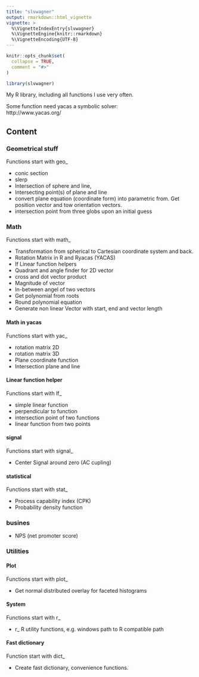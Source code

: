 ```yaml
---
title: "slvwagner"
output: rmarkdown::html_vignette
vignette: >
  %\VignetteIndexEntry{slvwagner}
  %\VignetteEngine{knitr::rmarkdown}
  %\VignetteEncoding{UTF-8}
---
```


```r
knitr::opts_chunk$set(
  collapse = TRUE,
  comment = "#>"
)
```

```r
library(slvwagner)
```

My R library, including all functions I use very often.

Some function need yacas a symbolic solver: \
http://www.yacas.org/

## Content

### Geometrical stuff 
Functions start with geo_

-   conic section 
-   slerp 
-   Intersection of sphere and line, 
-   Intersecting point(s) of plane and line
-   convert plane equation (coordinate form) into parametric from. Get position vector and tow orientation vectors.  
-   intersection point from three globs upon an initial guess

### Math 
Functions start with math_

-   Transformation from spherical to Cartesian coordinate system and back. 
-   Rotation Matrix in R and Ryacas (YACAS)
-   lf Linear function helpers 
-   Quadrant and angle finder for 2D vector
-   cross and dot vector product
-   Magnitude of vector 
-   In-between angel of two vectors
-   Get polynomial from roots 
-   Round polynomial equation
-   Generate non linear Vector with start, end and vector length

#### Math in yacas 
Functions start with yac_

-   rotation matrix 2D
-   rotation matrix 3D
-   Plane coordinate function
-   Intersection plane and line

#### Linear function helper
Functions start with lf_

- simple linear function 
- perpendicular to function 
- intersection point of two functions
- linear function from two points

#### signal
Functions start with signal_

-   Center Signal around zero (AC cupling)


#### statistical 
Functions start with stat_

-   Process capability index (CPK)
-   Probability density function

### busines
- NPS (net promoter score)

### Utilities

#### Plot
Functions start with plot_

-    Get normal distributed overlay for faceted histograms

#### System 
Functions start with r_

-   r_ R utility functions, e.g. windows path to R compatible path

#### Fast dictionary
Function start with dict_

-   Create fast dictionary, convenience functions.


